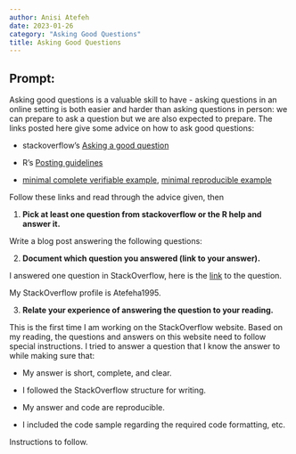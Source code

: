 ```yaml
---
author: Anisi Atefeh
date: 2023-01-26
category: "Asking Good Questions"
title: Asking Good Questions
---
```


## Prompt:

Asking good questions is a valuable skill to have - asking questions in an online setting is both easier and harder than asking questions in person: we can prepare to ask a question but we are also expected to prepare.
The links posted here give some advice on how to ask good questions:

- stackoverflow's [Asking a good question](http://stackoverflow.com/help/how-to-ask)

- R's [Posting guidelines](https://www.r-project.org/posting-guide.html)

- [minimal complete verifiable example](https://stackoverflow.com/help/mcve), [minimal reproducible example](https://www.tidyverse.org/help/)

Follow these links and read through the advice given, then

1. **Pick at least one question from stackoverflow or the R help and answer it.**

Write a blog post answering the following questions: 

2. **Document which question you answered (link to your answer).**

I answered one question in StackOverflow, here is the [link](https://stackoverflow.com/questions/46681813/for-loop-with-if-statements-both-iterates-over-a-list-gave-warnings-in-r/75240425#75240425) to the question. 

My StackOverflow profile is Atefeha1995.

3. **Relate your experience of answering the question to your reading. **
 
This is the first time I am working on the StackOverflow website. Based on my reading, the questions and answers on this website need to follow special instructions. I tried to answer a question that I know the answer to while making sure that:

- My answer is short, complete, and clear.

- I followed the StackOverflow structure for writing.

- My answer and code are reproducible.

- I included the code sample regarding the required code formatting, etc.


<!--Go to [https://github.com/Stat585-at-ISU/blog](https://github.com/Stat585-at-ISU/blog) for instructions about how to prepare and submit your blog post.-->
Instructions to follow.